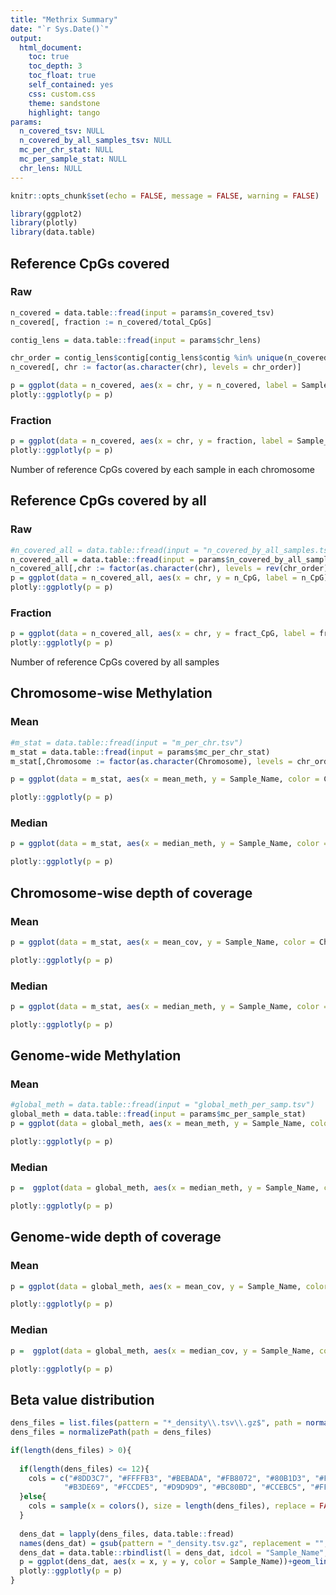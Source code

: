 ```yaml
---
title: "Methrix Summary"
date: "`r Sys.Date()`"
output: 
  html_document:
    toc: true
    toc_depth: 3
    toc_float: true
    self_contained: yes
    css: custom.css
    theme: sandstone
    highlight: tango
params:
  n_covered_tsv: NULL
  n_covered_by_all_samples_tsv: NULL
  mc_per_chr_stat: NULL
  mc_per_sample_stat: NULL
  chr_lens: NULL
---
```


```r
knitr::opts_chunk$set(echo = FALSE, message = FALSE, warning = FALSE)
```


```r
library(ggplot2)
library(plotly)
library(data.table)
```

## Reference CpGs covered {.tabset}
### Raw
```r
n_covered = data.table::fread(input = params$n_covered_tsv)
n_covered[, fraction := n_covered/total_CpGs]

contig_lens = data.table::fread(input = params$chr_lens)

chr_order = contig_lens$contig[contig_lens$contig %in% unique(n_covered[,chr])]
n_covered[, chr := factor(as.character(chr), levels = chr_order)]

p = ggplot(data = n_covered, aes(x = chr, y = n_covered, label = Sample_Name))+geom_boxplot()+geom_jitter(size = 0.6)+theme_minimal()+theme(axis.title.x = element_blank(), axis.title.y = element_blank())
plotly::ggplotly(p = p)
```

### Fraction
```r
p = ggplot(data = n_covered, aes(x = chr, y = fraction, label = Sample_Name))+geom_boxplot()+geom_jitter(size = 0.6)+theme_minimal()+theme(axis.title.x = element_blank(), axis.title.y = element_blank())
plotly::ggplotly(p = p)
```
Number of reference CpGs covered by each sample in each chromosome

## Reference CpGs covered by all {.tabset}
### Raw
```r
#n_covered_all = data.table::fread(input = "n_covered_by_all_samples.tsv")
n_covered_all = data.table::fread(input = params$n_covered_by_all_samples_tsv)
n_covered_all[,chr := factor(as.character(chr), levels = rev(chr_order))]
p = ggplot(data = n_covered_all, aes(x = chr, y = n_CpG, label = n_CpG))+geom_bar(stat = 'identity')+coord_flip()+theme(axis.title.x = element_blank(), axis.title.y = element_blank())+theme_minimal()
plotly::ggplotly(p = p)
```

### Fraction
```r
p = ggplot(data = n_covered_all, aes(x = chr, y = fract_CpG, label = fract_CpG))+geom_bar(stat = 'identity')+coord_flip()+theme(axis.title.x = element_blank(), axis.title.y = element_blank())+ylim(0, 1)+theme_minimal()
plotly::ggplotly(p = p)
```
Number of reference CpGs covered by all samples

## Chromosome-wise Methylation {.tabset}
### Mean
```r
#m_stat = data.table::fread(input = "m_per_chr.tsv")
m_stat = data.table::fread(input = params$mc_per_chr_stat)
m_stat[,Chromosome := factor(as.character(Chromosome), levels = chr_order)]

p = ggplot(data = m_stat, aes(x = mean_meth, y = Sample_Name, color = Chromosome, label = Sample_Name))+geom_point()+xlim(0, 1)+theme_minimal()+theme(axis.title.x = element_blank(), axis.title.y = element_blank())

plotly::ggplotly(p = p)
```

### Median
```r
p = ggplot(data = m_stat, aes(x = median_meth, y = Sample_Name, color = Chromosome, label = Sample_Name))+geom_point()+xlim(0, 1)+theme_minimal()+theme(axis.title.x = element_blank(), axis.title.y = element_blank())

plotly::ggplotly(p = p)
```

## Chromosome-wise depth of coverage {.tabset}
### Mean
```r
p = ggplot(data = m_stat, aes(x = mean_cov, y = Sample_Name, color = Chromosome, label = Sample_Name))+geom_point()+theme_minimal()+theme(axis.title.x = element_blank(), axis.title.y = element_blank())

plotly::ggplotly(p = p)
```

### Median
```r
p = ggplot(data = m_stat, aes(x = median_meth, y = Sample_Name, color = Chromosome, label = Sample_Name))+geom_point()+theme_minimal()+theme(axis.title.x = element_blank(), axis.title.y = element_blank())

plotly::ggplotly(p = p)
```


## Genome-wide Methylation {.tabset}
### Mean
```r
#global_meth = data.table::fread(input = "global_meth_per_samp.tsv")
global_meth = data.table::fread(input = params$mc_per_sample_stat)
p = ggplot(data = global_meth, aes(x = mean_meth, y = Sample_Name, color = Sample_Name))+geom_point()+theme_minimal()+theme(axis.title.x = element_blank(), axis.title.y = element_blank())+xlim(0, 1)+ theme(legend.position = "none")

plotly::ggplotly(p = p)
```

### Median
```r
p =  ggplot(data = global_meth, aes(x = median_meth, y = Sample_Name, color = Sample_Name))+geom_point()+theme_minimal()+theme(axis.title.x = element_blank(), axis.title.y = element_blank())+xlim(0, 1)+ theme(legend.position = "none")

plotly::ggplotly(p = p)
```

## Genome-wide depth of coverage {.tabset}
### Mean
```r
p = ggplot(data = global_meth, aes(x = mean_cov, y = Sample_Name, color = Sample_Name))+geom_point()+theme_minimal()+theme(axis.title.x = element_blank(), axis.title.y = element_blank())+ theme(legend.position = "none")

plotly::ggplotly(p = p)
```

### Median
```r
p =  ggplot(data = global_meth, aes(x = median_cov, y = Sample_Name, color = Sample_Name))+geom_point()+theme_minimal()+theme(axis.title.x = element_blank(), axis.title.y = element_blank())+ theme(legend.position = "none")

plotly::ggplotly(p = p)
```

## Beta value distribution
```r
dens_files = list.files(pattern = "*_density\\.tsv\\.gz$", path = normalizePath(dirname(path = params$mc_per_sample_stat)), full.names = TRUE)
dens_files = normalizePath(path = dens_files)

if(length(dens_files) > 0){
  
  if(length(dens_files) <= 12){
    cols = c("#8DD3C7", "#FFFFB3", "#BEBADA", "#FB8072", "#80B1D3", "#FDB462", 
            "#B3DE69", "#FCCDE5", "#D9D9D9", "#BC80BD", "#CCEBC5", "#FFED6F")
  }else{
    cols = sample(x = colors(), size = length(dens_files), replace = FALSE)
  }
  
  dens_dat = lapply(dens_files, data.table::fread)
  names(dens_dat) = gsub(pattern = "_density.tsv.gz", replacement = "", x = basename(dens_files))
  dens_dat = data.table::rbindlist(l = dens_dat, idcol = "Sample_Name", use.names = TRUE, fill = TRUE)
  p = ggplot(dens_dat, aes(x = x, y = y, color = Sample_Name))+geom_line()+theme_minimal()+theme(axis.title.x = element_blank(), axis.title.y = element_blank())
  plotly::ggplotly(p = p)
}
```

